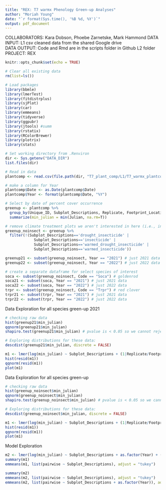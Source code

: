 ```yaml
---
title: "REX: T7 warmx Phenology Green-up Analyses"
author: "Moriah Young"
date: "`r format(Sys.time(), '%B %d, %Y')`"
output: pdf_document
---
```


COLLABORATORS: Kara Dobson, Phoebe Zarnetske, Mark Hammond
DATA INPUT:  L1 csv cleaned data from the shared Google drive  
DATA OUTPUT: Code and Rmd are in the scripts folder in Github L2 folder
PROJECT: REX  

```r
knitr::opts_chunk$set(echo = TRUE)
```

```r
# Clear all existing data
rm(list=ls())

# Load packages
library(bbmle)
library(lmerTest)
library(fitdistrplus)
library(sjPlot)
library(car)
library(emmeans)
library(tidyverse)
library(ggpubr)
library(jtools) #summ 
library(rstatix)
library(RColorBrewer)
library(plotrix)
library(stats)

# Set working directory from .Renviron
dir <- Sys.getenv("DATA_DIR")
list.files(dir)

# Read in data
plantcomp <- read.csv(file.path(dir, "T7_plant_comp/L1/T7_warmx_plantcomp_L1.csv"))

# make a column for Year
plantcomp$Date <- as.Date(plantcomp$Date)
plantcomp$Year <- format(plantcomp$Date, "%Y")

# Select by date of percent cover occurrence
greenup <- plantcomp %>%
  group_by(Unique_ID, Subplot_Descriptions, Replicate, Footprint_Location, Code, Year) %>%
  summarize(min_julian = min(Julian, na.rm=T))

# remove climate treatment plots we aren't interested in here (i.e., insecticide plots)
greenup_noinsect <- greenup %>%
  filter(!(Subplot_Descriptions=='drought_insecticide' |
             Subplot_Descriptions=='insecticide' |
             Subplot_Descriptions=='warmed_drought_insecticide' |
             Subplot_Descriptions=='warmed_insecticide'))

greenup21 <- subset(greenup_noinsect, Year == "2021") # just 2021 data
greenup22 <- subset(greenup_noinsect, Year == "2022") # just 2022 data

# create a separate dataframe for select species of interest
soca <- subset(greenup_noinsect, Code == "Soca") # goldenrod
soca21 <- subset(soca, Year == "2021") # just 2021 data
soca22 <- subset(soca, Year == "2022") # just 2022 data
trpr <- subset(greenup_noinsect, Code == "Trpr") # red clover
trpr21 <- subset(trpr, Year == "2021") # just 2021 data
trpr22 <- subset(trpr, Year == "2022") # just 2022 data
```

Data Exploration for all species green-up 2021
```r
# checking raw data
hist(greenup21$min_julian)
qqnorm(greenup21$min_julian)
shapiro.test(greenup21$min_julian) # pvalue is < 0.05 so we cannot reject the null hypothesis that the data is normal (aka not normally distributed)

# Exploring distributions for these data:
descdist(greenup21$min_julian, discrete = FALSE)

m1 <- lmer(log(min_julian) ~ Subplot_Descriptions + (1|Replicate/Footprint_Location), data = greenup21, REML=F)
hist(resid(m1))
qqnorm(resid(m1))
plot(m1)
```

Data Exploration for all species green-up
```r
# checking raw data
hist(greenup_noinsect$min_julian)
qqnorm(greenup_noinsect$min_julian)
shapiro.test(greenup_noinsect$min_julian) # pvalue is < 0.05 so we cannot reject the null hypothesis that the data is normal (aka not normally distributed)

# Exploring distributions for these data:
descdist(greenup_noinsect$min_julian, discrete = FALSE)

m1 <- lmer(log(min_julian) ~ Subplot_Descriptions + (1|Replicate/Footprint_Location), data = greenup_noinsect, REML=F)
hist(resid(m1))
qqnorm(resid(m1))
plot(m1)
```

Model Exploration
```r
m2 <- lmer(log(min_julian) ~ Subplot_Descriptions + as.factor(Year) + (1|Replicate/Footprint_Location), data = greenup_noinsect, REML=F)
summary(m1)
emmeans(m1, list(pairwise ~ Subplot_Descriptions), adjust = "tukey")

summary(m2)
emmeans(m2, list(pairwise ~ Subplot_Descriptions), adjust = "tukey")
emmeans(m2, list(pairwise ~ Subplot_Descriptions + as.factor(Year)), adjust = "tukey")
```


